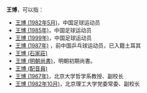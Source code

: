 '''王博'''，可以指：
* [[王博_(1982年5月)|王博 (1982年5月)]]，中国足球运动员
* [[王博_(1985年)|王博 (1985年)]]，中国足球运动员
* [[王博_(1999年)|王博 (1999年)]]，中国足球运动员
* [[王博_(1987年)|王博 (1987年)]] ，前中国乒乓球运动员，已入籍土耳其
* [[王博_(石家莊)|王博 (石家莊)]]
* [[王博_(明朝尚書)|王博 (明朝尚書)]]，明朝初期尚書。
* [[王博_(配音員)|王博 (配音員)]]
* [[王博_(1967年)|王博 (1967年)]]，北京大学哲学系教授、副校长
* [[王博_(1982年10月)|王博 (1982年10月)]]，北京理工大学党委常委、副校长
{{disambig|Cat=二字王姓人名消歧义|bo}}